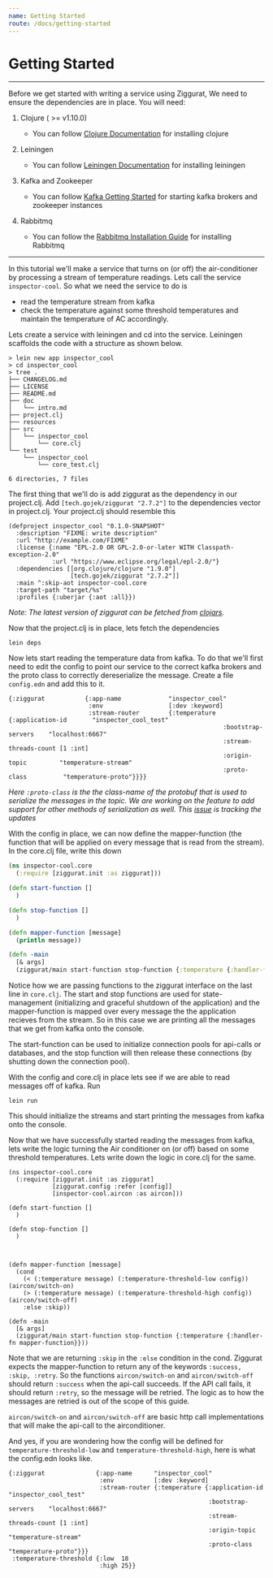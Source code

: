 ```yaml
---
name: Getting Started
route: /docs/getting-started
---
```


# Getting Started
---

Before we get started with writing a service using Ziggurat, We need to ensure the dependencies are in place. You will need:

1. Clojure ( >= v1.10.0)
    - You can follow [Clojure Documentation](https://clojure.org/guides/getting_started) for installing clojure

2. Leiningen
    - You can follow [Leiningen Documentation](https://github.com/technomancy/leiningen#installation) for installing leiningen

3. Kafka and Zookeeper
    - You can follow [Kafka Getting Started](https://kafka.apache.org/quickstart) for starting kafka brokers and zookeeper instances

4. Rabbitmq
    - You can follow the [Rabbitmq Installation Guide](https://www.rabbitmq.com/download.html#installation-guides) for installing Rabbitmq

---

In this tutorial we'll make a service that turns on (or off) the air-conditioner by processing a stream of temperature readings. Lets call the service `inspector-cool`.
So what we need the service to do is
- read the temperature stream from kafka
- check the temperature against some threshold temperatures and maintain the temperature of AC accordingly.

Lets create a service with leiningen and cd into the service. Leiningen scaffolds the code with a structure as shown below.
```shell
> lein new app inspector_cool
> cd inspector_cool
> tree .
├── CHANGELOG.md
├── LICENSE
├── README.md
├── doc
│   └── intro.md
├── project.clj
├── resources
├── src
│   └── inspector_cool
│       └── core.clj
└── test
    └── inspector_cool
        └── core_test.clj

6 directories, 7 files
```

The first thing that we'll do is add ziggurat as the dependency in our project.clj. Add `[tech.gojek/ziggurat "2.7.2"]` to the dependencies vector in project.clj. Your project.clj should resemble this
```
(defproject inspector_cool "0.1.0-SNAPSHOT"
  :description "FIXME: write description"
  :url "http://example.com/FIXME"
  :license {:name "EPL-2.0 OR GPL-2.0-or-later WITH Classpath-exception-2.0"
            :url "https://www.eclipse.org/legal/epl-2.0/"}
  :dependencies [[org.clojure/clojure "1.9.0"]
                 [tech.gojek/ziggurat "2.7.2"]]
  :main ^:skip-aot inspector-cool.core
  :target-path "target/%s"
  :profiles {:uberjar {:aot :all}})
```

*Note: The latest version of ziggurat can be fetched from [clojars](https://clojars.org/tech.gojek/ziggurat).*

Now that the project.clj is in place, lets fetch the dependencies
```
lein deps
```

Now lets start reading the temperature data from kafka. To do that we'll first need to edit the config to point our service to the correct kafka brokers and the proto class to correctly dereserialize the message. Create a file `config.edn` and add this to it.
```
{:ziggurat           {:app-name             "inspector_cool"
                      :env                  [:dev :keyword]
                      :stream-router        {:temperature {:application-id       "inspector_cool_test"
                                                           :bootstrap-servers    "localhost:6667"
                                                           :stream-threads-count [1 :int]
                                                           :origin-topic         "temperature-stream"
                                                           :proto-class          "temperature-proto"}}}}
```
*Here `:proto-class` is the the class-name of the protobuf that is used to serialize the messages in the topic. We are working on the feature to add support for other methods of serialization as well. This [issue](https://github.com/gojektech/ziggurat/issues/9) is tracking the updates*

With the config in place, we can now define the mapper-function (the function that will be applied on every message that is read from the stream). In the core.clj file, write this down
```clojure
(ns inspector-cool.core
  (:require [ziggurat.init :as ziggurat]))

(defn start-function []
  )

(defn stop-function []
  )

(defn mapper-function [message]
  (println message))

(defn -main
  [& args]
  (ziggurat/main start-function stop-function {:temperature {:handler-fn mapper-function}}))
```

Notice how we are passing functions to the ziggurat interface on the last line in `core.clj`. The start and stop functions are used for state-management (initializing and graceful shutdown of the application) and the mapper-function is mapped over every message the the application recieves from the stream. So in this case we are printing all the messages that we get from kafka onto the console.

The start-function can be used to initialize connection pools for api-calls or databases, and the stop function will then release these connections (by shutting down the connection pool). 

With the config and core.clj in place lets see if we are able to read messages off of kafka. Run
```
lein run
```
This should initialize the streams and start printing the messages from kafka onto the console.

Now that we have successfully started reading the messages from kafka, lets write the logic turning the Air conditioner on (or off) based on some threshold temperatures. Lets write down the logic in core.clj for the same.
```
(ns inspector-cool.core
  (:require [ziggurat.init :as ziggurat]
            [ziggurat.config :refer [config]]
            [inspector-cool.aircon :as aircon]))

(defn start-function []
  )

(defn stop-function []
  )



(defn mapper-function [message]
  (cond
    (< (:temperature message) (:temperature-threshold-low config)) (aircon/switch-on)
    (> (:temperature message) (:temperature-threshold-high config)) (aircon/switch-off)
    :else :skip))

(defn -main
  [& args]
  (ziggurat/main start-function stop-function {:temperature {:handler-fn mapper-function}}))
```
Note that we are returning `:skip` in the `:else` condition in the cond. Ziggurat expects the mapper-function to return any of the keywords `:success, :skip, :retry`. So the functions `aircon/switch-on` and `aircon/switch-off` should return `:success` when the api-call succeeds. If the API call fails, it should return `:retry`, so the message will be retried. The logic as to how the messages are retried is out of the scope of this guide.

`aircon/switch-on` and `aircon/switch-off` are basic http call implementations that will make the api-call to the airconditioner.

And yes, if you are wondering how the config will be defined for `temperature-threshold-low` and `temperature-threshold-high`, here is what the config.edn looks like.
```
{:ziggurat              {:app-name      "inspector_cool"
                         :env           [:dev :keyword]
                         :stream-router {:temperature {:application-id       "inspector_cool_test"
                                                       :bootstrap-servers    "localhost:6667"
                                                       :stream-threads-count [1 :int]
                                                       :origin-topic         "temperature-stream"
                                                       :proto-class          "temperature-proto"}}}
 :temperature-threshold {:low  18
                         :high 25}}
```


